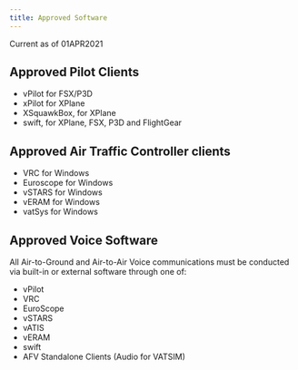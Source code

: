 ```yaml
---
title: Approved Software
---
```


Current as of 01APR2021

## Approved Pilot Clients
* vPilot for FSX/P3D
* xPilot for XPlane
* XSquawkBox, for XPlane
* swift, for XPlane, FSX, P3D and FlightGear

## Approved Air Traffic Controller clients
* VRC for Windows
* Euroscope for Windows
* vSTARS for Windows
* vERAM for Windows
* vatSys for Windows

## Approved Voice Software
All Air-to-Ground and Air-to-Air Voice communications must be conducted via built-in or external software through one of:
* vPilot
* VRC
* EuroScope
* vSTARS
* vATIS
* vERAM
* swift
* AFV Standalone Clients (Audio for VATSIM)

